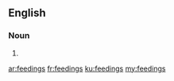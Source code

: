 ==English==

===Noun===
{{head|en}}

# {{plural of|feeding}}

[[ar:feedings]]
[[fr:feedings]]
[[ku:feedings]]
[[my:feedings]]